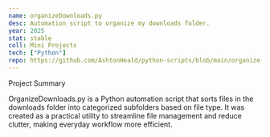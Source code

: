 ```yaml
---
name: organizeDownloads.py
desc: Automation script to organize my downloads folder.
year: 2025
stat: stable
coll: Mini Projects
tech: ["Python"]
repo: https://github.com/AshtonHeald/python-scripts/blob/main/organize-downloads/organizeDownloads.pyw
---
```



<Spacer />

<SectionHeading>Project Summary</SectionHeading>

OrganizeDownloads.py is a Python automation script that sorts files in the downloads folder into categorized subfolders based on file type. It was created as a practical utility to streamline file management and reduce clutter, making everyday workflow more efficient.
